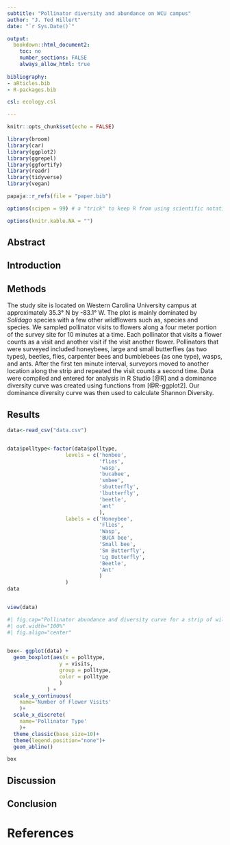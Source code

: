 ```yaml
---
subtitle: "Pollinator diversity and abundance on WCU campus"
author: "J. Ted Hillert"
date: "`r Sys.Date()`"

output:
  bookdown::html_document2:
    toc: no
    number_sections: FALSE
    always_allow_html: true
    
bibliography:
- aRticles.bib
- R-packages.bib

csl: ecology.csl

---
```


```r


knitr::opts_chunk$set(echo = FALSE)

library(broom)
library(car)
library(ggplot2)
library(ggrepel)
library(ggfortify)
library(readr)
library(tidyverse)
library(vegan)

papaja::r_refs(file = "paper.bib")

options(scipen = 99) # a "trick" to keep R from using scientific notation.

options(knitr.kable.NA = "")


```


## Abstract


## Introduction


## Methods

The study site is located on Western Carolina University campus at approximately 35.3° N by -83.1° W. The plot is mainly dominated by *Solidago* species with a few other wildflowers such as, species and species. We sampled pollinator visits to flowers along a four meter portion of the survey site for 10 minutes at a time. Each pollinator that visits a flower counts as a visit and another visit if the visit another flower. Pollinators that were surveyed included honeybees, large and small butterflies (as two types), beetles, flies, carpenter bees and bumblebees (as one type), wasps, and ants. After the first ten minute interval, surveyors moved to another location along the strip and repeated the visit counts a second time. Data were compiled and entered for analysis in R Studio [@R] and a dominance diversity curve was created using functions from [@R-ggplot2]. Our dominance diversity curve was then used to calculate Shannon Diversity. 

## Results



```r
data<-read_csv("data.csv")


data$polltype<-factor(data$polltype, 
                   levels = c('honbee', 
                              'flies',
                              'wasp',
                              'bucabee',
                              'smbee',
                              'sbutterfly',
                              'lbutterfly',
                              'beetle',
                              'ant'
                              ),
                   labels = c('Honeybee',
                              'Flies',
                              'Wasp',
                              'BUCA bee',
                              'Small bee',
                              'Sm Butterfly',
                              'Lg Butterfly',
                              'Beetle',
                              'Ant'
                              )
                   )
data


view(data)

```

```r
#| fig.cap="Pollinator abundance and diversity curve for a strip of wildflowers on WCU campus.",
#| out.width="100%"
#| fig.align="center"

                   
box<- ggplot(data) +
  geom_boxplot(aes(x = polltype, 
                 y = visits, 
                 group = polltype, 
                 color = polltype
                 )
             ) +
  scale_y_continuous(
    name='Number of Flower Visits'
    )+
  scale_x_discrete(
    name='Pollinator Type'
    )+
  theme_classic(base_size=10)+
  theme(legend.position="none")+
  geom_abline()

box

```






## Discussion


## Conclusion


\newpage


# References






















